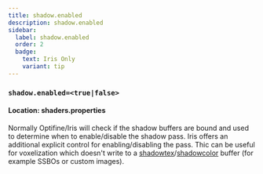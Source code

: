 ```yaml
---
title: shadow.enabled
description: shadow.enabled
sidebar:
  label: shadow.enabled
  order: 2
  badge:
    text: Iris Only
    variant: tip
---
```


### `shadow.enabled=<true|false>`

#### Location: shaders.properties

Normally Optifine/Iris will check if the shadow buffers are bound and used to determine when to enable/disable the shadow pass. Iris offers an additional explicit control for enabling/disabling the pass. Thic can be useful for voxelization which doesn't write to a [shadowtex](/reference/buffers/shadowtex)/[shadowcolor](/reference/buffers/shadowcolor) buffer (for example SSBOs or custom images).